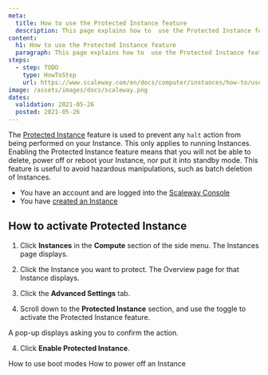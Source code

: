 ```yaml
---
meta:
  title: How to use the Protected Instance feature
  description: This page explains how to  use the Protected Instance feature
content:
  h1: How to use the Protected Instance feature
  paragraph: This page explains how to  use the Protected Instance feature
steps:
  - step: TODO
    type: HowToStep
    url: https://www.scaleway.com/en/docs/computer/instances/how-to/use-protected-instance
image: /assets/images/docs/scaleway.png
dates:
  validation: 2021-05-26
  posted: 2021-05-26
---
```


The [Protected Instance](/compute/instances/concepts#protected-instance) feature is used to prevent any `halt` action from being performed on your Instance. This only applies to running Instances. Enabling the Protected Instance feature means that you will not be able to delete, power off or reboot your Instance, nor put it into standby mode. This feature is useful to avoid hazardous manipulations, such as batch deletion of Instances.

<Message type="requirement">

  - You have an account and are logged into the [Scaleway Console](https://console.scaleway.com)
  - You have [created an Instance](/compute/instances/how-to/create-an-instance)

</Message>

## How to activate Protected Instance

1. Click **Instances** in the **Compute** section of the side menu. The Instances page displays.

2. Click the Instance you want to protect. The Overview page for that Instance displays.

3. Click the **Advanced Settings** tab.

4. Scroll down to the **Protected Instance** section, and use the <Icon name="toggle" /> toggle to activate the Protected Instance feature. 

  <Lightbox src="scaleway-protected-instance.png" alt="" />

  A pop-up displays asking you to confirm the action.

4. Click **Enable Protected Instance**.

<Navigation title="See Also">
  <PreviousButton to="/compute/instances/how-to/use-boot-modes/">How to use boot modes</PreviousButton>
  <NextButton to="/compute/instances/how-to/power-off-instance/">How to power off an Instance</NextButton>
</Navigation>
